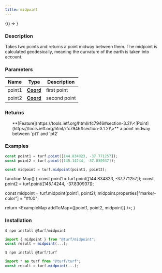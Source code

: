 ```yaml
---
title: midpoint
---
```



<!-- Expose turf as global var for experimenting in the browser console -->

<BrowserOnly>{() => <WindowTurfGlobal turf={turf} />}</BrowserOnly>

### Description

Takes two points and returns a point midway between them. The midpoint is
calculated geodesically, meaning the curvature of the earth is taken into
account.

### Parameters

| Name   | Type                                                           | Description  |
| ------ | -------------------------------------------------------------- | ------------ |
| point1 | **[Coord](https://tools.ietf.org/html/rfc7946#section-3.1.1)** | first point  |
| point2 | **[Coord](https://tools.ietf.org/html/rfc7946#section-3.1.1)** | second point |

### Returns

<ul>
  **[Feature](https://tools.ietf.org/html/rfc7946#section-3.2)\<[Point](https://tools.ietf.org/html/rfc7946#section-3.1.2)\>** a point midway between `pt1` and `pt2`

</ul>

### Examples

```javascript
const point1 = turf.point([144.834823, -37.771257]);
const point2 = turf.point([145.14244, -37.830937]);

const midpoint = turf.midpoint(point1, point2);
```

function Map() {
  const point1 = turf.point([144.834823, -37.771257]);
  const point2 = turf.point([145.14244, -37.830937]);

  const midpoint = turf.midpoint(point1, point2);
  midpoint.properties["marker-color"] = "#f00";

  return <ExampleMap addToMap={[point1, point2, midpoint]} />;
}

### Installation

```javascript
$ npm install @turf/midpoint

import { midpoint } from "@turf/midpoint";
const result = midpoint(...);
```

```javascript
$ npm install @turf/turf

import * as turf from "@turf/turf";
const result = turf.midpoint(...);
```
